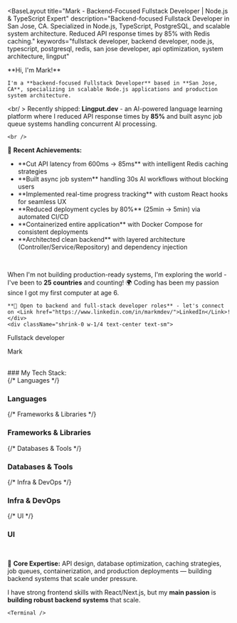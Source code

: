 

<BaseLayout 
  title="Mark - Backend-Focused Fullstack Developer | Node.js & TypeScript Expert"
  description="Backend-focused Fullstack Developer in San Jose, CA. Specialized in Node.js, TypeScript, PostgreSQL, and scalable system architecture. Reduced API response times by 85% with Redis caching."
  keywords="fullstack developer, backend developer, node.js, typescript, postgresql, redis, san jose developer, api optimization, system architecture, lingput"
>
  <div className="font-plex">
  <div className="flex flex-col-reverse lg:flex-row justify-between">
  <div>
    **Hi, I'm Mark!**
    
    I'm a **backend-focused Fullstack Developer** based in **San Jose, CA**, specializing in scalable Node.js applications and production system architecture.
<br/ >
    Recently shipped: <Link href="/projects/lingput">**Lingput.dev**</Link> - an AI-powered language learning platform where I reduced API response times by **85%** and built async job queue systems handling concurrent AI processing.

    <br />

🚀 **Recent Achievements:**

<ul className='list-disc ml-6'>
<li>**Cut API latency from 600ms → 85ms** with intelligent Redis caching strategies</li>
<li>**Built async job system** handling 30s AI workflows without blocking users</li>
<li>**Implemented real-time progress tracking** with custom React hooks for seamless UX</li>
<li>**Reduced deployment cycles by 80%** (25min → 5min) via automated CI/CD</li>
<li>**Containerized entire application** with Docker Compose for consistent deployments</li>
<li>**Architected clean backend** with layered architecture (Controller/Service/Repository) and dependency injection</li>
</ul>
    <br />
    
When I'm not building production-ready systems, I'm exploring the world - I've been to **25 countries** and counting! 🌍 Coding has been my passion since I got my first computer at age 6.
    <br />
    
    **💼 Open to backend and full-stack developer roles** - let's connect on <Link href="https://www.linkedin.com/in/markmdev/">LinkedIn</Link>!
    </div>
    <div className="shrink-0 w-1/4 text-center text-sm">
<Win95Image src={MarkPhoto} alt="Mark"/>
<p className="hidden md:block">Fullstack developer</p>
<p className="hidden md:block">Mark</p>
</div>
</div>
<br/>
    ### My Tech Stack:
    <div className="space-y-6">
  {/* Languages */}
  <div className="flex items-center gap-6">
    <h3 className="w-32 text-right font-medium text-sm">Languages</h3>
    <div className="flex-1 grid grid-cols-4 sm:grid-cols-6 md:grid-cols-8 gap-4 place-items-center">
      <Tech src={TypeScriptImage} alt="TypeScript" label="TypeScript" />
      <Tech src={JavaScriptImage} alt="JavaScript" label="JavaScript" />
      <Tech src={PythonImage} alt="Python" label="Python" />
    </div>
  </div>
{/* Frameworks & Libraries */}
<div className="flex items-center gap-6">
  <h3 className="w-32 text-right font-medium text-sm">
    Frameworks & Libraries
  </h3>
  <div className="flex-1 grid grid-cols-4 sm:grid-cols-6 md:grid-cols-8 gap-4 place-items-center">
    <Tech src={NodejsImage} alt="Node.js" label="Node.js" />
    <Tech src={ExpressImage} alt="Express" label="Express" />
    <Tech src={NextjsImage} alt="Next.js" label="Next.js" />
    <Tech src={ReactImage} alt="React" label="React" />
    <Tech src={SocketioImage} alt="Socket.io" label="Socket.io" />
    <Tech src={JestImage} alt="Jest" label="Jest" />
    <Tech src={VitejsImage} alt="Vite.js" label="Vite.js" />
  </div>
</div>
{/* Databases & Tools */}
<div className="flex items-center gap-6">
  <h3 className="w-32 text-right font-medium text-sm">Databases & Tools</h3>
  <div className="flex-1 grid grid-cols-4 sm:grid-cols-6 md:grid-cols-8 gap-4 place-items-center">
    <Tech src={PostgresImage} alt="PostgreSQL" label="PostgreSQL" />
    <Tech src={PrismaImage} alt="Prisma" label="Prisma" />
    <Tech src={RedisImage} alt="Redis" label="Redis" />
    <Tech src={BullmqImage} alt="BullMQ" label="BullMQ" />
  </div>
</div>
{/* Infra & DevOps */}
<div className="flex items-center gap-6">
  <h3 className="w-32 text-right font-medium text-sm">Infra & DevOps</h3>
  <div className="flex-1 grid grid-cols-4 sm:grid-cols-6 md:grid-cols-8 gap-4 place-items-center">
    <Tech src={DockerImage} alt="Docker" label="Docker" />
    <Tech src={NGINXImage} alt="NGINX" label="NGINX" />
    <Tech src={AWSImage} alt="AWS" label="AWS" />
    <Tech src={DigitalOceanImage} alt="Digital Ocean" label="Digital Ocean" />
    <Tech
      src={GitHubActionsImage}
      alt="GitHub Actions"
      label="GitHub Actions"
    />
    <Tech src={GitHubImage} alt="GitHub" label="GitHub" />
    <Tech src={NPMImage} alt="NPM" label="NPM" />
  </div>
</div>
{/* UI */}
  <div className="flex items-center gap-6">
    <h3 className="w-32 text-right font-medium text-sm">UI</h3>
    <div className="flex-1 grid grid-cols-4 sm:grid-cols-6 md:grid-cols-8 gap-4 place-items-center">
      <Tech src={TailwindImage} alt="Tailwind CSS" label="Tailwind CSS" />
    </div>
  </div>
</div>
<br />

🎯 **Core Expertise:** API design, database optimization, caching strategies, job queues, containerization, and production deployments — building backend systems that scale under pressure.

I have strong frontend skills with React/Next.js, but my **main passion** is **building robust backend systems** that scale.

    <Terminal />

  </div>
</BaseLayout>
